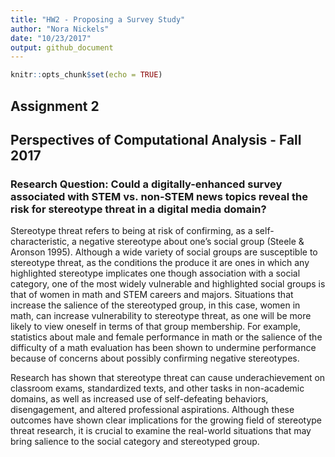 ```yaml
---
title: "HW2 - Proposing a Survey Study"
author: "Nora Nickels"
date: "10/23/2017"
output: github_document
---
```



```r
knitr::opts_chunk$set(echo = TRUE)
```


## Assignment 2
## Perspectives of Computational Analysis - Fall 2017

### Research Question: Could a digitally-enhanced survey associated with STEM vs. non-STEM news topics reveal the risk for stereotype threat in a digital media domain?

Stereotype threat refers to being at risk of confirming, as a self-characteristic, a negative stereotype about one’s social group (Steele & Aronson 1995). Although a wide variety of social groups are susceptible to stereotype threat, as the conditions the produce it are ones in which any highlighted stereotype implicates one though association with a social category, one of the most widely vulnerable and highlighted social groups is that of women in math and STEM careers and majors. Situations that increase the salience of the stereotyped group, in this case, women in math, can increase vulnerability to stereotype threat, as one will be more likely to view oneself in terms of that group membership. For example, statistics about male and female performance in math or the salience of the difficulty of a math evaluation has been shown to undermine performance because of concerns about possibly confirming negative stereotypes.  

Research has shown that stereotype threat can cause underachievement on classroom exams, standardized texts, and other tasks in non-academic domains, as well as increased use of self-defeating behaviors, disengagement, and altered professional aspirations. Although these outcomes have shown clear implications for the growing field of stereotype threat research, it is crucial to examine the real-world situations that may bring salience to the social category and stereotyped group.  



